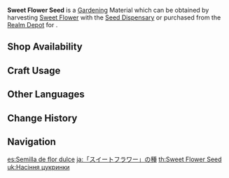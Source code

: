 {{Item Infobox
|id           = 130002
|image        = Item Sweet Flower Seed.png
|type         = Gardening Materials
|group        = Jade Field
|invCategory  = Seed Dispensary
|description  = A seed obtained from the [[Seed Dispensary]]. A quality seed full of life, just waiting to be planted in the fields of the Realm Within. After some time, it will grow into a [[Sweet Flower]].
|source1      = Harvesting [[Sweet Flower]] with the [[Seed Dispensary]]
|source2      = [[Serenitea Pot/Realm Depot|Realm Depot]]
}}
'''Sweet Flower Seed''' is a [[Gardening]] Material which can be obtained by harvesting [[Sweet Flower]] with the [[Seed Dispensary]] or purchased from the [[Realm Depot]] for {{Item|Realm Currency|30|x=5}}.

==Shop Availability==
{{Shop Availability|currency=Realm Currency}}

==Craft Usage==
{{Craft Usage}}

==Other Languages==
{{Other Languages
|en      = Sweet Flower Seed
|zhs     = 「甜甜花」的种子
|zhs_rm  = "Tiántián-huā" de Zhǒngzǐ
|zht     = 「甜甜花」的種子
|zht_rm  = "Tiántián-huā" de Zhǒngzǐ
|zh_tl   = "Sweet Flower"'s Seed
|ja      = 「スイートフラワー」の種
|ja_rm   = "Suiito Furawaa" no Tane
|ja_tl   = "Sweet Flower" Seed
|ko      = 「달콤달콤꽃」 씨앗
|ko_rm   = "Dalkomdalkom-kkot" Ssiat
|ko_tl   = "Sweet-Sweet Flower" Seed
|es      = Semilla de flor dulce
|es_tl   = Sweet Flower Seed
|fr      = Graine de fleur sucrante
|fr_tl   = Sweet Flower Seed
|ru      = Семена цветка-сахарка
|ru_tl   = Sugar Flower Seeds
|th      = Sweet Flower Seed
|vi      = Hạt giống Hoa Ngọt
|vi_tl   = Sweet Flower Seed
|de      = Zuckerblumensamen
|de_tl   = Sugar Flower Seed(s)
|id      = Sweet Flower Seed
|pt      = Semente de Flor Doce
|pt_tl   = Sweet Flower Seed
|tr      = Tatlı Çiçek Tohumu
|tr_tl   = 
|it      = Seme di Fiordolce
|it_tl   = 
}}

==Change History==
{{Change History|2.0}}

==Navigation==
{{Material Navbox|type=Gardening Materials}}

[[es:Semilla de flor dulce]]
[[ja:「スイートフラワー」の種]]
[[th:Sweet Flower Seed]]
[[uk:Насіння цукринки]]